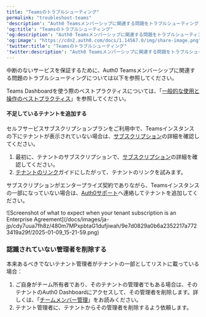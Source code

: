 ---
title: "Teamsのトラブルシューティング"
permalink: "troubleshoot-teams"
'description': "Auth0 Teamsメンバーシップに関連する問題をトラブルシューティングします。"
'og:title': "Teamsのトラブルシューティング"
'og:description': "Auth0 Teamsメンバーシップに関連する問題をトラブルシューティングします。"
'og:image': "https://cdn2.auth0.com/docs/1.14567.0/img/share-image.png"
'twitter:title': "Teamsのトラブルシューティング"
'twitter:description': "Auth0 Teamsメンバーシップに関連する問題をトラブルシューティングします。"
---

中断のないサービスを保証するために、Auth0 Teamsメンバーシップに関連する問題のトラブルシューティングについては以下を参照してください。

<Callout icon="file-lines" color="#0EA5E9" iconType="regular">

Teams Dashboardを使う際のベストプラクティスについては、「[一般的な使用と操作のベストプラクティス](/docs/ja-jp/troubleshoot/general-usage-and-operations-best-practices)」を参照してください。

</Callout>

#### 不足しているテナントを追加する

セルフサービスサブスクリプションプランをご利用中で、Teamsインスタンスの下にテナントが表示されていない場合は、[サブスクリプション](https://auth0.com/docs/troubleshoot/customer-support/manage-subscriptions)の詳細を確認してください。

1. 最初に、テナントのサブスクリプションで、[サブスクリプション](https://auth0.com/docs/troubleshoot/customer-support/manage-subscriptions)の詳細を確認してください。
2. [テナントのリンク](/docs/ja-jp/get-started/auth0-teams/tenant-management)ガイドにしたがって、テナントのリンクを試みます。

サブスクリプションがエンタープライズ契約でありながら、Teamsインスタンスの一部になっていない場合は、[Auth0サポート](http://support.auth0.com)へ連絡してテナントを追加してください。

<Frame>![Screenshot of what to expect when your tenant subscription is an Enterprise Agreement](/docs/images/ja-jp/cdy7uua7fh8z/480m7MPxpbtaG1dufjiwah/9e7d0829a0b6a2352217a7723419a29f/2025-01-09_15-21-59.png)</Frame>

### 認識されていない管理者を削除する

本来あるべきでないテナント管理者がテナントの一部としてリストに載っている場合：

1. ご自身がチーム所有者であり、そのテナントの管理者でもある場合は、そのテナントのAuth0 Dashboardにアクセスして、その管理者を削除します。詳しくは、「[チームメンバー管理](/docs/ja-jp/get-started/auth0-teams/team-member-management)」をお読みください。
2. テナント管理者に、テナントからその管理者を削除するよう依頼します。